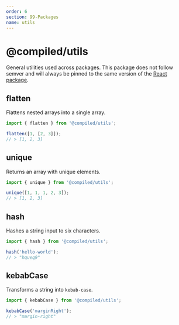 ```yaml
---
order: 6
section: 99-Packages
name: utils
---
```


# @compiled/utils

General utilities used across packages.
This package does not follow semver and will always be pinned to the same version of the [React package](/pkg-react).

## flatten

Flattens nested arrays into a single array.

```jsx
import { flatten } from '@compiled/utils';

flatten([1, [2, 3]]);
// > [1, 2, 3]
```

## unique

Returns an array with unique elements.

```jsx
import { unique } from '@compiled/utils';

unique([1, 1, 1, 2, 3]);
// > [1, 2, 3]
```

## hash

Hashes a string input to six characters.

```jsx
import { hash } from '@compiled/utils';

hash('hello-world');
// > "hqueq9"
```

## kebabCase

Transforms a string into `kebab-case`.

```jsx
import { kebabCase } from '@compiled/utils';

kebabCase('marginRight');
// > "margin-right"
```
